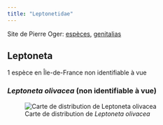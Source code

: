 ```yaml
---
title: "Leptonetidae"
---
```


Site de Pierre Oger: [espèces](https://arachno.piwigo.com/index?/category/981-leptonetidae), [genitalias](https://arachno.piwigo.com/index?/tags/1480-_leptonetidae)



## Leptoneta

1 espèce en Île-de-France non identifiable à vue



### *Leptoneta olivacea* (non identifiable à vue)

![Carte de distribution de *Leptoneta olivacea*](https://asfra.fr/Site/User_pages/Atlas/LR_ASFRA_Leptonetidae_Leptoneta%20olivacea_2022-03-10.jpeg)





